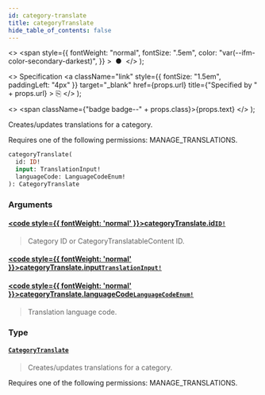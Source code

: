 ```yaml
---
id: category-translate
title: categoryTranslate
hide_table_of_contents: false
---
```


  <>
    <span
      style={{
        fontWeight: "normal",
        fontSize: ".5em",
        color: "var(--ifm-color-secondary-darkest)",
      }}
    >
      &nbsp;●&nbsp;
    </span>
  </>
);

  <>
    Specification
    <a
      className="link"
      style={{ fontSize: "1.5em", paddingLeft: "4px" }}
      target="\_blank"
      href={props.url}
      title={"Specified by " + props.url}
    >
      ⎘
    </a>
  </>
);

  <>
    <span className={"badge badge--" + props.class}>{props.text}</span>
  </>
);

Creates/updates translations for a category.

Requires one of the following permissions: MANAGE_TRANSLATIONS.

```graphql
categoryTranslate(
  id: ID!
  input: TranslationInput!
  languageCode: LanguageCodeEnum!
): CategoryTranslate
```

### Arguments

#### [<code style={{ fontWeight: 'normal' }}>categoryTranslate.<b>id</b></code>](#)<Bullet />[`ID!`](../../api-reference/scalars/id) <Badge class="secondary" text="non-null"/> <Badge class="secondary" text="scalar"/>

> Category ID or CategoryTranslatableContent ID.

#### [<code style={{ fontWeight: 'normal' }}>categoryTranslate.<b>input</b></code>](#)<Bullet />[`TranslationInput!`](../../api-reference/inputs/translation-input) <Badge class="secondary" text="non-null"/> <Badge class="secondary" text="input"/>

>

#### [<code style={{ fontWeight: 'normal' }}>categoryTranslate.<b>languageCode</b></code>](#)<Bullet />[`LanguageCodeEnum!`](../../api-reference/enums/language-code-enum) <Badge class="secondary" text="non-null"/> <Badge class="secondary" text="enum"/>

> Translation language code.

### Type

#### [`CategoryTranslate`](../../api-reference/objects/category-translate) <Badge class="secondary" text="object"/>

> Creates/updates translations for a category.

Requires one of the following permissions: MANAGE_TRANSLATIONS.

>

